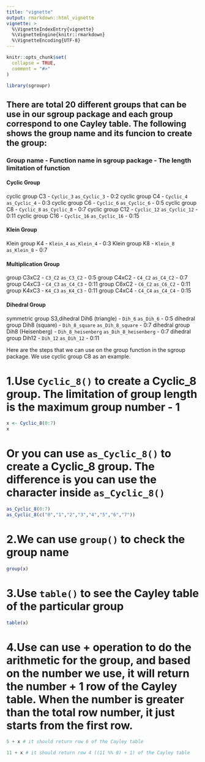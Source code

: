 ```yaml
---
title: "vignette"
output: rmarkdown::html_vignette
vignette: >
  %\VignetteIndexEntry{vignette}
  %\VignetteEngine{knitr::rmarkdown}
  %\VignetteEncoding{UTF-8}
---
```


```r
knitr::opts_chunk$set(
  collapse = TRUE,
  comment = "#>"
)
```

```r
library(sgroupr)
```


## There are total 20 different groups that can be use in our sgroup package and each group correspond to one Cayley table. The following shows the group name and its funcion to create the group:

### Group name - Function name in sgroup package - The length limitation of function

#### Cyclic Group
cyclic group C3 - `Cyclic_3` `as_Cyclic_3`     - 0:2
cyclic group C4 - `Cyclic_4` `as_Cyclic_4`     - 0:3
cyclic group C6 - `Cyclic_6` `as_Cyclic_6`     - 0:5
cyclic group C8 - `Cyclic_8` `as_Cyclic_8`     - 0:7
cyclic group C12 - `Cyclic_12` `as_Cyclic_12` - 0:11
cyclic group C16 - `Cyclic_16` `as_Cyclic_16` - 0:15

#### Klein Group
Klein group K4 - `Klein_4` `as_Klein_4` - 0:3
Klein group K8 - `Klein_8` `as_Klein_8` - 0:7

#### Multiplication Group
group C3xC2 - `C3_C2` `as_C3_C2` - 0:5
group C4xC2 - `C4_C2` `as_C4_C2` - 0:7
group C4xC3 - `C4_C3` `as_C4_C3` - 0:11
group C6xC2 - `C6_C2` `as_C6_C2` - 0:11
group K4xC3 - `K4_C3` `as_K4_C3` - 0:11
group C4xC4 - `C4_C4` `as_C4_C4` - 0:15

#### Dihedral Group
symmetric group S3,dihedral Dih6 (triangle) - `Dih_6` `as_Dih_6`            - 0:5
dihedral group Dih8 (square) - `Dih_8_square` `as_Dih_8_square`             - 0:7
dihedral group Dih8 (Heisenberg) - `Dih_8_heisenberg` `as_Dih_8_heisenberg` - 0:7
dihedral group Dih12 - `Dih_12` `as_Dih_12`                                 - 0:11


Here are the steps that we can use on the group function in the sgroup package. We use cyclic group C8 as an example.

# 1.Use `Cyclic_8()` to create a Cyclic_8 group. The limitation of group length is the maximum group number - 1 
```r
x <- Cyclic_8(0:7)
x
```

# Or you can use `as_Cyclic_8()` to create a Cyclic_8 group. The difference is you can use the character inside `as_Cyclic_8()`
```r
as_Cyclic_8(0:7)
as_Cyclic_8(c("0","1","2","3","4","5","6","7"))
```


# 2.We can use `group()` to check the group name 
```r
group(x)
```

# 3.Use `table()` to see the Cayley table of the particular group
```r
table(x)
```

# 4.Use can use + operation to do the arithmetic for the group, and based on the number we use, it will return the number + 1 row of the Cayley table. When the number is greater than the total row number, it just starts from the first row.
```r
5 + x # it should return row 6 of the Cayley table 

11 + x # it should return row 4 ((11 %% 8) + 1) of the Cayley table 
```



















